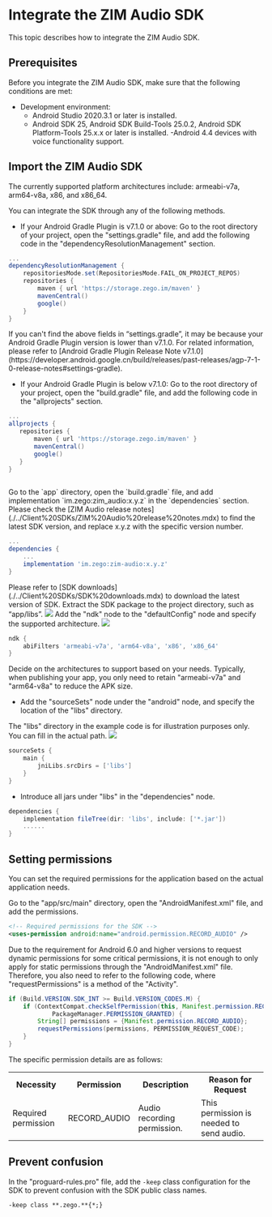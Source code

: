 # Integrate the ZIM Audio SDK


This topic describes how to integrate the ZIM Audio SDK.



## Prerequisites

Before you integrate the ZIM Audio SDK, make sure that the following conditions are met:
- Development environment:
    - Android Studio 2020.3.1 or later is installed.
    - Android SDK 25, Android SDK Build-Tools 25.0.2, Android SDK Platform-Tools 25.x.x or later is installed.
    -Android 4.4 devices with voice functionality support.

##  Import the ZIM Audio SDK

The currently supported platform architectures include: armeabi-v7a, arm64-v8a, x86, and x86_64.

You can integrate the SDK through any of the following methods.


<Tabs>
<Tab title="Integrate automatically">
<Steps>
<Step title="Configure the repositories source">

- If your Android Gradle Plugin is v7.1.0 or above: Go to the root directory of your project, open the "settings.gradle" file, and add the following code in the "dependencyResolutionManagement" section.
 
```groovy
...
dependencyResolutionManagement {
    repositoriesMode.set(RepositoriesMode.FAIL_ON_PROJECT_REPOS)
    repositories {
        maven { url 'https://storage.zego.im/maven' }
        mavenCentral()
        google()
    }
}
```

<Warning title="Warning">
If you can't find the above fields in “settings.gradle”, it may be because your Android Gradle Plugin version is lower than v7.1.0.
For related information, please refer to [Android Gradle Plugin Release Note v7.1.0](https://developer.android.google.cn/build/releases/past-releases/agp-7-1-0-release-notes#settings-gradle).      
</Warning>

    
   
 -  If your Android Gradle Plugin is below v7.1.0: Go to the root directory of your project, open the "build.gradle" file, and add the following code in the "allprojects" section.


        
```groovy
...
allprojects {
   repositories {
       maven { url 'https://storage.zego.im/maven' }
       mavenCentral()
       google()
   }
}
    
```
</Step>
<Step title="Declare the dependency">
Go to the `app` directory, open the `build.gradle` file, and add implementation `im.zego:zim_audio:x.y.z` in the `dependencies` section. Please check the [ZIM Audio release notes](./../Client%20SDKs/ZIM%20Audio%20release%20notes.mdx) to find the latest SDK version, and replace x.y.z with the specific version number.

```groovy
...
dependencies {
    ...
    implementation 'im.zego:zim-audio:x.y.z'
}

```
</Step>
</Steps>
</Tab>
<Tab title="Integrate manually">

<Steps>
<Step title="Download the latest version of SDK">
Please refer to [SDK downloads](./../Client%20SDKs/SDK%20downloads.mdx) to download the latest version of SDK.
</Step>
<Step title="Extract the SDK package">
Extract the SDK package to the project directory, such as “app/libs”.
<Frame width="512" height="auto" caption=""><img src="https://storage.zego.im/sdk-doc/Pics/ZIM/ZIMAudio/android_studio_zimaudio_sdk.jpeg" /></Frame>
</Step>
<Step title="Add SDK reference">
Add the "ndk" node to the "defaultConfig" node and specify the supported architecture.

<Frame width="512" height="auto" caption=""><img src="https://storage.zego.im/sdk-doc/Pics/Android/ExpressSDK/Integration/add_ndk_node.png" /></Frame>

```groovy
ndk {
    abiFilters 'armeabi-v7a', 'arm64-v8a', 'x86', 'x86_64'
}
```

<Note title="Note">
Decide on the architectures to support based on your needs. Typically, when publishing your app, you only need to retain "armeabi-v7a" and "arm64-v8a" to reduce the APK size.
</Note>


- Add the "sourceSets" node under the "android" node, and specify the location of the "libs" directory.

<Note title="Note">
The "libs" directory in the example code is for illustration purposes only. You can fill in the actual path. 
</Note>

        
<Frame width="512" height="auto" caption=""><img src="https://storage.zego.im/sdk-doc/Pics/Android/ExpressSDK/Integration/add_sourceSets_node.png" /></Frame>

```groovy
sourceSets {
    main {
        jniLibs.srcDirs = ['libs']
    }
}
```


- Introduce all jars under "libs" in the "dependencies" node.

```groovy
dependencies {
    implementation fileTree(dir: 'libs', include: ['*.jar'])
    ......
}
```
</Step>
</Steps>
</Tab>
</Tabs>


## Setting permissions

You can set the required permissions for the application based on the actual application needs.

Go to the "app/src/main" directory, open the "AndroidManifest.xml" file, and add the permissions.

```xml
<!-- Required permissions for the SDK -->
<uses-permission android:name="android.permission.RECORD_AUDIO" />
```

<Warning title="Warning">
Due to the requirement for Android 6.0 and higher versions to request dynamic permissions for some critical permissions, it is not enough to only apply for static permissions through the "AndroidManifest.xml" file. Therefore, you also need to refer to the following code, where "requestPermissions" is a method of the "Activity".
</Warning>

```java
if (Build.VERSION.SDK_INT >= Build.VERSION_CODES.M) {
    if (ContextCompat.checkSelfPermission(this, Manifest.permission.RECORD_AUDIO) !=
            PackageManager.PERMISSION_GRANTED) {
        String[] permissions = {Manifest.permission.RECORD_AUDIO};
        requestPermissions(permissions, PERMISSION_REQUEST_CODE);
    }
}
```

The specific permission details are as follows:

<table>
<tbody><tr>
<th>Necessity</th>
<th>Permission</th>
<th> Description </th>
<th>Reason for Request</th>
</tr>
<tr>
<td>Required permission</td>
<td>RECORD_AUDIO</td>
<td>Audio recording permission.</td>
<td>This permission is needed to send audio.</td>
</tr>
</tbody></table>

## Prevent confusion

In the "proguard-rules.pro" file, add the `-keep` class configuration for the SDK to prevent confusion with the SDK public class names.

```txt
-keep class **.zego.**{*;}
```
